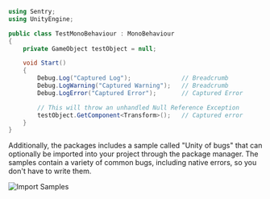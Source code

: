 ```csharp
using Sentry;
using UnityEngine;

public class TestMonoBehaviour : MonoBehaviour
{
    private GameObject testObject = null;

    void Start()
    {
        Debug.Log("Captured Log");              // Breadcrumb
        Debug.LogWarning("Captured Warning");   // Breadcrumb
        Debug.LogError("Captured Error");       // Captured Error

        // This will throw an unhandled Null Reference Exception
        testObject.GetComponent<Transform>();   // Captured error
    }
}
```

Additionally, the packages includes a sample called "Unity of bugs" that can optionally be imported into your project through the package manager. The samples contain a variety of common bugs, including native errors, so you don't have to write them.

![Import Samples](./img/unity-package-samples.png)
